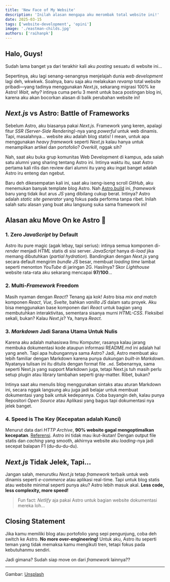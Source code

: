 ```yaml
---
title: 'New Face of My Website'
description: 'Inilah alasan mengapa aku merombak total website ini!'
date: 2025-03-15
tags: ['website-development', 'opini']
image: './eastman-childs.jpg'
authors: ['raihanpk']
---
```


## Halo, Guys!

Sudah lama banget ya dari terakhir kali aku *posting* sesuatu di website ini...

Sepertinya, aku lagi senang-senangnya menjelajah dunia *web development* lagi deh, wkwkwk. Soalnya, baru saja aku melakukan *revamp* total website pribadi—yang tadinya menggunakan *Next.js*, sekarang migrasi 100% ke Astro! *Wait, why?* intinya cuma perlu 3 menit untuk baca postingan blog ini, karena aku akan bocorkan alasan di balik perubahan website ini!

## *Next.js* vs Astro: Battle of Frameworks

Sebelum Astro, aku biasanya pakai *Next.js*. Framework yang keren, apalagi fitur *SSR (Server-Side Rendering)*-nya yang *powerful* untuk web dinamis. Tapi, masalahnya… website aku adalah blog statis! I mean, untuk apa menggunakan *heavy framework* seperti *Next.js* kalau hanya untuk menampilkan artikel dan portofolio? *Overkill*, nggak sih?

Nah, saat aku buka grup komunitas Web Development di kampus, ada salah satu alumni yang sharing tentang Astro ini. Intinya waktu itu, saat Astro pertama kali rilis dan review dari alumni itu yang aku ingat banget adalah Astro iru enteng dan ngebut. 

Baru deh dikesempatan kali ini, saat aku iseng-iseng scroll *GitHub*, aku menemukan banyak template blog Astro. Nah [Astro.build](https://astro.build) ini, *framework* baru yang tidak ikut arus *JS* yang dibilang cukup berat. Intinya? Astro adalah *static site generator* yang fokus pada performa tanpa ribet. Inilah salah satu alasan yang buat aku langsung suka sama framework ini!

## Alasan aku Move On ke Astro 🚀

### 1. Zero *JavaScript* by Default

Astro itu pure magic (agak lebay, tapi serius): intinya semua komponen di-*render* menjadi *HTML* statis di sisi server. *JavaScript* hanya di-*load* jika memang dibutuhkan (*partial hydration*). Bandingkan dengan *Next.js* yang secara default mengirim *bundle JS* besar, membuat *loading time* lambat seperti menonton *YouTube* di jaringan 2G. Hasilnya? Skor *Lighthouse* website rata-rata aku sekarang mencapai **97/100**...

### 2. Multi-*Framework* Freedom

Masih nyaman dengan *React*? Tenang aja kok! Astro bisa *mix and match* komponen *React*, *Vue*, *Svelte*, bahkan *vanilla JS* dalam satu proyek. Aku bisa menggunakan base komponen dari *React* untuk bagian yang membutuhkan interaktivitas, sementara sisanya murni *HTML-CSS*. Fleksibel sekali, bukan? Kalau *Next.js*? Ya, hanya *React*.

### 3. *Markdown* Jadi Sarana Utama Untuk Nulis

Karena aku adalah mahasiswa Ilmu Komputer, rasanya kalau jarang membuka dokumentasi kode ataupun informasi README.md ini adalah hal yang aneh. Tapi apa hubungannya sama Astro? Jadi, Astro membuat aku lebih familiar dengan Markdown karena punya dukungan *built-in Markdown*. Nyatanya tulisan ini itu ditulis dengan format file `.md`. Sebenarnya, sama seperti Next.js yang support Markdown juga, tetapi Next.js tuh masih perlu setup plugin atau library tambahan seperti gray-matter. Ribet, bukan?

Intinya saat aku menulis blog menggunakan sintaks atau aturan Markdown ini, secara nggak langsung aku juga jadi belajar untuk membuat dokumentasi yang baik untuk kedepannya. Coba bayangin deh, kalau punya Repositori *Open Source* atau Aplikasi yang bagus tapi dokumentasi nya jelek banget. 

### 4. Speed is The Key (Kecepatan adalah Kunci)

Menurut data dari *HTTP Archive*, **90% website gagal mengoptimalkan kecepatan**. [Referensi](https://httparchive.org/reports/state-of-the-web#bytesTotal). Astro ini tidak mau ikut-ikutan! Dengan output file statis dan *caching* yang smooth, akhirnya website aku *loading*-nya jadi secepat balapan F1 (du-du-du-du).

## *Next.js* Tidak Jelek, Tapi…

Jangan salah, menurutku *Next.js* tetap *framework* terbaik untuk web dinamis seperti *e-commerce* atau aplikasi real-time. Tapi untuk blog statis atau website minimal seperti punya aku? Astro lebih masuk akal. **Less code, less complexity, more speed!**

> Fun fact: *Netlify* aja pakai Astro untuk bagian website dokumentasi mereka loh...

## Closing Statement

Jika kamu memiliki blog atau portofolio yang sepi pengunjung, coba deh switch ke Astro. **No more over-engineering!** Untuk aku, Astro itu seperti teman yang tidak memaksa kamu mengikuti tren, tetapi fokus pada kebutuhanmu sendiri.

Jadi gimana? Sudah siap move on dari *framework* lainnya??

---

Gambar: [Unsplash](https://unsplash.com)
